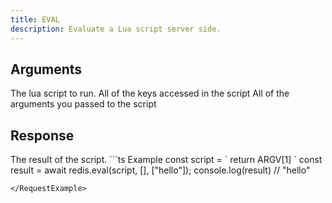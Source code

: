 ```yaml
---
title: EVAL
description: Evaluate a Lua script server side.
---
```


## Arguments

<ParamField body="script" type="string" required>
  The lua script to run.
</ParamField>

<ParamField body="keys" type="string[]" required>
  All of the keys accessed in the script
</ParamField>

<ParamField body="args" type="unknown[]" required>
  All of the arguments you passed to the script
</ParamField>

## Response

<ResponseField type="?" required>
  The result of the script.
</ResponseField>

<RequestExample>
```ts Example
const script = `
    return ARGV[1]
`
const result = await redis.eval(script, [], ["hello"]);
console.log(result) // "hello"

```
</RequestExample>

